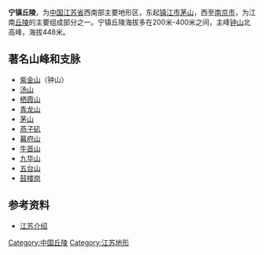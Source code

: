 '''宁镇丘陵'''，为[[中国|中国]][[江苏省|江苏省]]西南部主要地形区，东起[[镇江市|镇江市]][[茅山|茅山]]，西至[[南京市|南京市]]，为江南[[丘陵|丘陵]]的主要组成部分之一。宁镇丘陵海拔多在200米-400米之间，主峰[[紫金山|钟山]]北高峰，海拔448米。

==著名山峰和支脉==
*[[紫金山|紫金山]]（钟山）
*[[汤山|汤山]]
*[[栖霞山|栖霞山]]
*[[青龙山|青龙山]]
*[[茅山|茅山]]
*[[燕子矶|燕子矶]]
*[[幕府山|幕府山]]
*[[牛首山|牛首山]]
*[[九华山_(南京)|九华山]]
*[[五台山_(南京)|五台山]]
*[[鼓楼岗|鼓楼岗]]

==参考资料==
*[https://web.archive.org/web/20080328233247/http://info.yqie.com/J/J0795.HTM 江苏介绍]

{{江蘇小作品}}

[[Category:中国丘陵|Category:中国丘陵]]
[[Category:江苏地形|Category:江苏地形]]